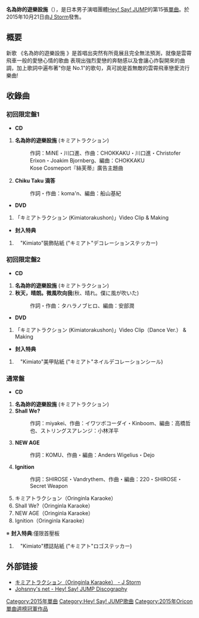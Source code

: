 {{unreferenced|time=2015-10-28T02:50:40+00:00}}
{{Infobox Single 
| Name           = 名為妳的遊樂設施<br>（{{lang|ja|キミアトラクション}}）
| Artist         = [[Hey!_Say!_JUMP|Hey! Say! JUMP]]
| Album          = [[DEAR.|DEAR.]]
| A-side         = 
| B-side         = 
| Released       = 2015年10月21日
| Format         = [[單曲|單曲]]
| Recorded       = 
| Genre          = [[J-POP|J-POP]]
| Length         = 
| Label          = [[J_Storm|J Storm]]
| Writer         = 
| Producer       = 
| Certification = 
| Chart position = * 週間第1位<small>（[[Oricon公信榜|Oricon]]）</small>
* 2015年10月度月排名第3名
* 2015年度年榜第25名（Oricon公信榜）
| Last single    = [[Chau＃/我_I_Need_You|Chau＃/我 I Need You]]<br />（2015年）
| This single    = '''名為妳的遊樂設施'''<br />（2015年）
| Next single    = [[認真SUNSHINE|認真SUNSHINE]]<br />

（2016年）
| Misc           = 
}}
'''名為妳的遊樂設施'''（'''{{lang|ja|キミアトラクション}}'''），是日本男子演唱團體[[Hey!_Say!_JUMP|Hey! Say! JUMP]]的第15張[[單曲|單曲]]。於2015年10月21日由[[J_Storm|J Storm]]發售。

==概要==

新歌 《名為妳的遊樂設施{{lang|ja|キミアトラクション}} 》是首唱出突然有所竟展且完全無法預測，就像是雲霄飛車一般的愛戀心情的歌曲
表現出強烈愛戀的奔馳感以及會讓心炸裂開來的曲調，加上歌詞中遍布著"你是 No.1"的歌句，真可說是首無敵的雲霄飛車戀愛流行樂曲!

== 收錄曲 ==
=== 初回限定盤1 ===

*'''CD'''
# '''名為妳的遊樂設施''' (キミアトラクション) 
#: 作詞：MiNE・川口進、作曲：CHOKKAKU・川口進・Christofer Erixon・Joakim Bjornberg、編曲：CHOKKAKU
#: Kose Cosmeport『絲芙蒂』廣告主題曲
# '''Chiku Taku 滴答''' 
#: 作詞・作曲：koma'n、編曲：船山基紀

*'''DVD'''
# 「キミアトラクション (Kimiatorakushon)」Video Clip & Making

*'''封入特典'''
#　"Kimiato"裝飾貼紙 ("キミアト"デコレーションステッカー)

=== 初回限定盤2 ===

*'''CD'''
# '''名為妳的遊樂設施''' (キミアトラクション) 
# '''秋天，晴朗。微風吹向我'''(秋、晴れ。僕に風が吹いた)
#: 作詞・作曲：タハラノブヒロ、編曲：安部潤

*'''DVD'''
# 「キミアトラクション (Kimiatorakushon)」Video Clip（Dance Ver.） & Making

*'''封入特典'''
#　"Kimiato"美甲貼紙 ("キミアト"ネイルデコレーションシール)

=== 通常盤 ===

*'''CD'''
#  '''名為妳的遊樂設施''' (キミアトラクション) 
# '''Shall We?''' 
#: 作詞：miyakei、作曲：イワツボコーダイ・Kinboom、編曲：高橋哲也、ストリングスアレンジ：小林洋平
# '''NEW AGE''' 
#: 作詞：KOMU、作曲・編曲：Anders Wigelius・Dejo
# '''Ignition''' 
#: 作詞：SHIROSE・Vandrythem、作曲・編曲：220・SHIROSE・Secret Weapon
# キミアトラクション（Oringinla Karaoke）
# Shall We?（Oringinla Karaoke）
# NEW AGE（Oringinla Karaoke）
# Ignition（Oringinla Karaoke）

※  '''封入特典''':僅限首壓板
#　"Kimiato"標誌貼紙 ("キミアト"ロゴステッカー)

== 外部链接 ==
*[http://www.j-storm.co.jp/heysayjump/disco/single/s_16.html キミアトラクション（Oringinla Karaoke） - J Storm]{{dead link|date=2017年11月 |bot=InternetArchiveBot |fix-attempted=yes }}
*[http://www.johnnys-net.jp/page?id=disco&artist=15&category=1&page=1 Johsnny's net - Hey! Say! JUMP Discography] {{Wayback|url=http://www.johnnys-net.jp/page?id=disco&artist=15&category=1&page=1 |date=20191211182309 }}

{{Hey! Say! JUMP}}
{{Oricon單曲週榜冠軍 (2015年)|2015年11月2日}}

[[Category:2015年單曲|Category:2015年單曲]]
[[Category:Hey!_Say!_JUMP歌曲|Category:Hey! Say! JUMP歌曲]]
[[Category:2015年Oricon單曲週榜冠軍作品|Category:2015年Oricon單曲週榜冠軍作品]]
